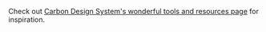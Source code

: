 
<Meta title="Downloads" />

Check out [Carbon Design System's wonderful tools and resources page](http://carbondesignsystem.com/resources) for inspiration.
